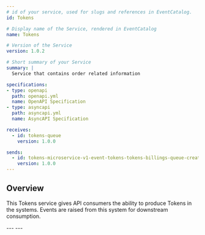 ```yaml
---
# id of your service, used for slugs and references in EventCatalog.
id: Tokens

# Display name of the Service, rendered in EventCatalog
name: Tokens

# Version of the Service
version: 1.0.2

# Short summary of your Service
summary: |
  Service that contains order related information

specifications:
- type: openapi
  path: openapi.yml
  name: OpenAPI Specification
- type: asyncapi
  path: asyncapi.yml
  name: AsyncAPI Specification

receives:
  - id: tokens-queue
    version: 1.0.0

sends:
  - id: tokens-microservice-v1-event-tokens-tokens-billings-queue-created
    version: 1.0.0
---
```


## Overview

This Tokens service gives API consumers the ability to produce Tokens in the systems. Events are raised from this system for downstream consumption.

<NodeGraph />
---
<Schema file="schema.dbml" title="DBML" lang="prisma"/>
---
<Schema file="schema.graphql" title="graphql" lang="graphql"/>
